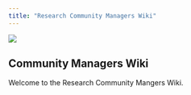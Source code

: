 ```yaml
---
title: "Research Community Managers Wiki"
---
```


![](images/community-managers.png)

## Community Managers Wiki
Welcome to the Research Community Mangers Wiki.